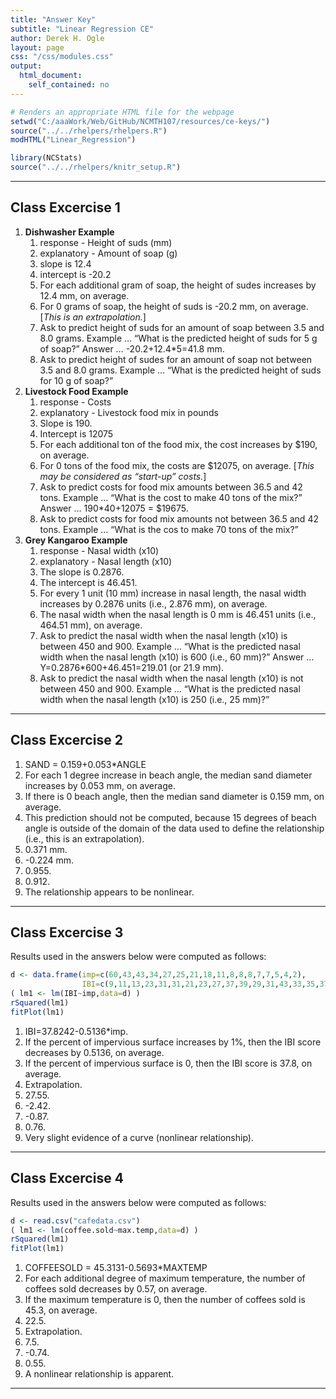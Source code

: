 ```yaml
---
title: "Answer Key"
subtitle: "Linear Regression CE"
author: Derek H. Ogle
layout: page
css: "/css/modules.css"
output:
  html_document:
    self_contained: no
---
```


```r
# Renders an appropriate HTML file for the webpage
setwd("C:/aaaWork/Web/GitHub/NCMTH107/resources/ce-keys/")
source("../../rhelpers/rhelpers.R")
modHTML("Linear_Regression")
```

```r
library(NCStats)
source("../../rhelpers/knitr_setup.R")
```

----

## Class Excercise 1

1. **Dishwasher Example**
    1. response - Height of suds (mm)
    1. explanatory - Amount of soap (g)
    1. slope is 12.4
    1. intercept is -20.2
    1. For each additional gram of soap, the height of sudes increases by 12.4 mm, on average.
    1. For 0 grams of soap, the height of suds is -20.2 mm, on average.  [*This is an extrapolation.*]
    1. Ask to predict height of suds for an amount of soap between 3.5 and 8.0 grams.  Example ... "What is the predicted height of suds for 5 g of soap?"  Answer ... -20.2+12.4*5=41.8 mm.
    1. Ask to predict height of sudes for an amount of soap not between 3.5 and 8.0 grams.  Example ... "What is the predicted height of suds for 10 g of soap?"
1. **Livestock Food Example**
    1. response - Costs
    1. explanatory - Livestock food mix in pounds
    1. Slope is 190.
    1. Intercept is 12075
    1. For each additional ton of the food mix, the cost increases by $190, on average.
    1. For 0 tons of the food mix, the costs are $12075, on average. [*This may be considered as "start-up" costs.*]
    1. Ask to predict costs for food mix amounts between 36.5 and 42 tons.  Example ... "What is the cost to make 40 tons of the mix?"  Answer ... 190*40+12075 = $19675.
    1. Ask to predict costs for food mix amounts not between 36.5 and 42 tons.  Example ... "What is the cos to make 70 tons of the mix?"
1. **Grey Kangaroo Example**
    1. response - Nasal width (x10)
    1. explanatory - Nasal length (x10)
    1. The slope is 0.2876.
    1. The intercept is 46.451.
    1. For every 1 unit (10 mm) increase in nasal length, the nasal width increases by 0.2876 units (i.e., 2.876 mm), on average.
    1. The nasal width when the nasal length is 0 mm is 46.451 units (i.e., 464.51 mm), on average.
    1. Ask to predict the nasal width when the nasal length (x10) is between 450 and 900.  Example ... "What is the predicted nasal width when the nasal length (x10) is 600 (i.e., 60 mm)?"  Answer ... Y=0.2876*600+46.451=219.01 (or 21.9 mm).
    1. Ask to predict the nasal width when the nasal length (x10) is not between 450 and 900.  Example ... "What is the predicted nasal width when the nasal length (x10) is 250 (i.e., 25 mm)?"

----

## Class Excercise 2

1. SAND = 0.159+0.053*ANGLE
1. For each 1 degree increase in beach angle, the median sand diameter increases by 0.053 mm, on average.
1. If there is 0 beach angle, then the median sand diameter is 0.159 mm, on average.
1. This prediction should not be computed, because 15 degrees of beach angle is outside of the domain of the data used to define the relationship (i.e., this is an extrapolation).
1. 0.371 mm.
1. -0.224 mm.
1. 0.955.
1. 0.912.
1. The relationship appears to be nonlinear.

----

## Class Excercise 3

Results used in the answers below were computed as follows:
```r
d <- data.frame(imp=c(60,43,43,34,27,25,21,18,11,8,8,8,7,7,5,4,2),
                IBI=c(9,11,13,23,31,31,21,23,27,37,39,29,31,43,33,35,37))
( lm1 <- lm(IBI~imp,data=d) )
rSquared(lm1)
fitPlot(lm1)
```

1. IBI=37.8242-0.5136*imp.
1. If the percent of impervious surface increases by 1%, then the IBI score decreases by 0.5136, on average.
1. If the percent of impervious surface is 0, then the IBI score is 37.8, on average.
1. Extrapolation.
1. 27.55.
1. -2.42.
1. -0.87.
1. 0.76.
1. Very slight evidence of a curve (nonlinear relationship).

----

## Class Excercise 4

Results used in the answers below were computed as follows:
```r
d <- read.csv("cafedata.csv")
( lm1 <- lm(coffee.sold~max.temp,data=d) )
rSquared(lm1)
fitPlot(lm1)
```

1. COFFEESOLD = 45.3131-0.5693*MAXTEMP
1. For each additional degree of maximum temperature, the number of coffees sold decreases by 0.57, on average.
1. If the maximum temperature is 0, then the number of coffees sold is 45.3, on average.
1. 22.5.
1. Extrapolation.
1. 7.5.
1. -0.74.
1. 0.55.
1. A nonlinear relationship is apparent.

----
